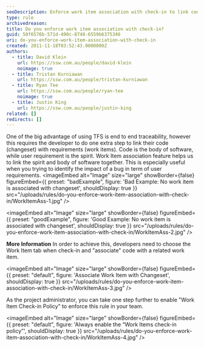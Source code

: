 ```yaml
---
seoDescription: Enforce work item association with check-in to link code changes to user requirements and ensure end-to-end traceability in your TFS project.
type: rule
archivedreason:
title: Do you enforce work item association with check-in?
guid: 50f6576b-571d-490c-8748-6559b6375346
uri: do-you-enforce-work-item-association-with-check-in
created: 2011-11-18T03:52:43.0000000Z
authors:
  - title: David Klein
    url: https://ssw.com.au/people/david-klein
    noimage: true
  - title: Tristan Kurniawan
    url: https://ssw.com.au/people/tristan-kurniawan
  - title: Ryan Tee
    url: https://ssw.com.au/people/ryan-tee
    noimage: true
  - title: Justin King
    url: https://ssw.com.au/people/justin-king
related: []
redirects: []
---
```


One of the big advantage of using TFS is end to end traceability, however this requires the developer to do one extra step to link their code (changeset) with requirements (work items). Code is the body of software, while user requirement is the spirit. Work Item association feature helps us to link the spirit and body of software together. This is especially useful when you trying to identify the impact of a bug in term of user requirements.
<imageEmbed
  alt="Image"
  size="large"
  showBorder={false}
  figureEmbed={{
    preset: "badExample",
    figure: 'Bad Example: No work item is associated with changeset',
    shouldDisplay: true
  }}
  src="/uploads/rules/do-you-enforce-work-item-association-with-check-in/WorkItemAss-1.jpg"
/>

<imageEmbed
  alt="Image"
  size="large"
  showBorder={false}
  figureEmbed={{
    preset: "goodExample",
    figure: 'Good Example: No work item is associated with changeset',
    shouldDisplay: true
  }}
  src="/uploads/rules/do-you-enforce-work-item-association-with-check-in/WorkItemAss-2.jpg"
/>

**More Information**
In order to achieve this, developers need to choose the Work Item tab when check-in and "associate" code with a related work item.


<imageEmbed
  alt="Image"
  size="large"
  showBorder={false}
  figureEmbed={{
    preset: "default",
    figure: 'Associate Work Item with Changeset',
    shouldDisplay: true
  }}
  src="/uploads/rules/do-you-enforce-work-item-association-with-check-in/WorkItemAss-3.jpg"
/>

As the project administrator, you can take one step further to enable "Work Item Check-in Policy" to enforce this rule in your team.


<imageEmbed
  alt="Image"
  size="large"
  showBorder={false}
  figureEmbed={{
    preset: "default",
    figure: 'Always enable the “Work Items check-in policy”',
    shouldDisplay: true
  }}
  src="/uploads/rules/do-you-enforce-work-item-association-with-check-in/WorkItemAss-4.jpg"
/>
